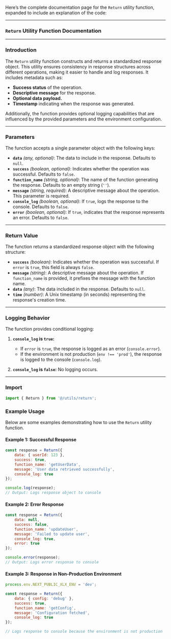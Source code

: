 Here’s the complete documentation page for the `Return` utility function, expanded to include an explanation of the code:

---

### `Return` Utility Function Documentation

---

### Introduction

The `Return` utility function constructs and returns a standardized response object. This utility ensures consistency in response structures across different operations, making it easier to handle and log responses. It includes metadata such as:

- **Success status** of the operation.
- **Descriptive message** for the response.
- **Optional data payload.**
- **Timestamp** indicating when the response was generated.

Additionally, the function provides optional logging capabilities that are influenced by the provided parameters and the environment configuration.

---

### Parameters

The function accepts a single parameter object with the following keys:

- **`data`** *(any, optional)*: The data to include in the response. Defaults to `null`.
- **`success`** *(boolean, optional)*: Indicates whether the operation was successful. Defaults to `false`.
- **`function_name`** *(string, optional)*: The name of the function generating the response. Defaults to an empty string (`''`).
- **`message`** *(string, required)*: A descriptive message about the operation. This parameter is required.
- **`console_log`** *(boolean, optional)*: If `true`, logs the response to the console. Defaults to `false`.
- **`error`** *(boolean, optional)*: If `true`, indicates that the response represents an error. Defaults to `false`.

---

### Return Value

The function returns a standardized response object with the following structure:

- **`success`** *(boolean)*: Indicates whether the operation was successful. If `error` is `true`, this field is always `false`.
- **`message`** *(string)*: A descriptive message about the operation. If `function_name` is provided, it prefixes the message with the function name.
- **`data`** *(any)*: The data included in the response. Defaults to `null`.
- **`time`** *(number)*: A Unix timestamp (in seconds) representing the response's creation time.

---

### Logging Behavior

The function provides conditional logging:

1. **`console_log` is `true`:**
   - If `error` is `true`, the response is logged as an error (`console.error`).
   - If the environment is not production (`env !== 'prod'`), the response is logged to the console (`console.log`).

2. **`console_log` is `false`:** No logging occurs.

---

### Import 

```ts 
import { Return } from '@/utils/return';
```


### Example Usage

Below are some examples demonstrating how to use the `Return` utility function.

#### Example 1: Successful Response
```javascript
const response = Return({
    data: { userId: 123 },
    success: true,
    function_name: 'getUserData',
    message: 'User data retrieved successfully',
    console_log: true
});

console.log(response);
// Output: Logs response object to console
```

#### Example 2: Error Response
```javascript
const response = Return({
    data: null,
    success: false,
    function_name: 'updateUser',
    message: 'Failed to update user',
    console_log: true,
    error: true
});

console.error(response);
// Output: Logs error response to console
```

#### Example 3: Response in Non-Production Environment
```javascript
process.env.NEXT_PUBLIC_XLX_ENV = 'dev';

const response = Return({
    data: { config: 'debug' },
    success: true,
    function_name: 'getConfig',
    message: 'Configuration fetched',
    console_log: true
});

// Logs response to console because the environment is not production
```
